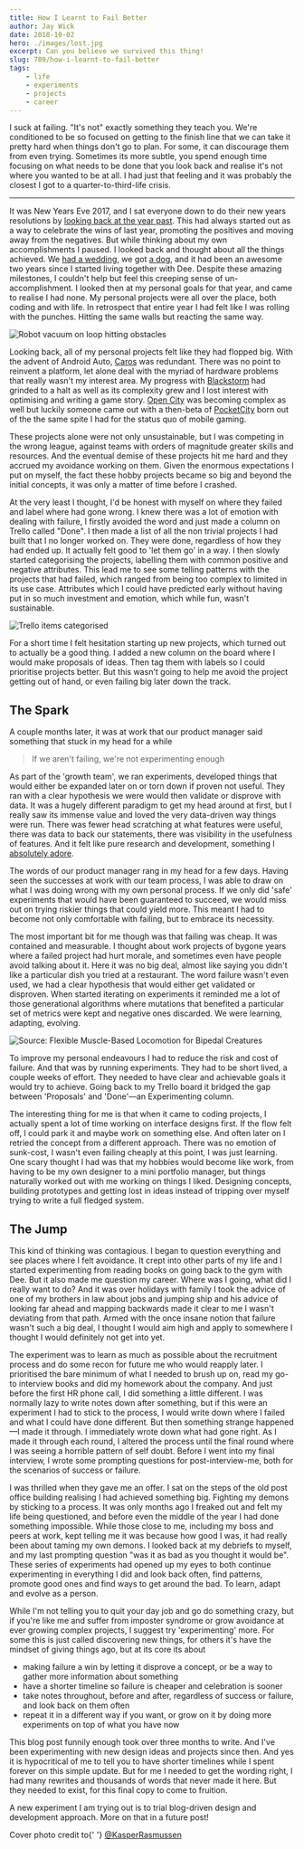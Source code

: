 ```yaml
---
title: How I Learnt to Fail Better
author: Jay Wick
date: 2018-10-02
hero: ./images/lost.jpg
excerpt: Can you believe we survived this thing!
slug: 709/how-i-learnt-to-fail-better
tags:
    - life
    - experiments
    - projects
    - career
---
```


I suck at failing. "It's not" exactly something they teach you. We're conditioned to be so focused on getting to the finish line that we can take it pretty hard when things don't go to plan. For some, it can discourage them from even trying. Sometimes its more subtle, you spend enough time focusing on what needs to be done that you look back and realise it's not where you wanted to be at all. I had just that feeling and it was probably the closest I got to a quarter-to-third-life crisis.

---

It was New Years Eve 2017, and I sat everyone down to do their new years resolutions by [looking back at the year past](https://www.jaywick.xyz/blog/51/forget-new-years-resolutions-just-answer-these-4-questions). This had always started out as a way to celebrate the wins of last year, promoting the positives and moving away from the negatives. But while thinking about my own accomplishments I paused. I looked back and thought about all the things achieved. We [had a wedding](https://jaywick.xyz/blog/705/wedding-planning-in-the-eyes-of-a-programmer), we got [a dog](https://jaywick.xyz/blog/707/welcome-home-pixel), and it had been an awesome two years since I started living together with Dee. Despite these amazing milestones, I couldn't help but feel this creeping sense of un-accomplishment. I looked then at my personal goals for that year, and came to realise I had none. My personal projects were all over the place, both coding and with life. In retrospect that entire year I had felt like I was rolling with the punches. Hitting the same walls but reacting the same way.

![Robot vacuum on loop hitting obstacles](https://zippy.gfycat.com/HospitableSeriousHeifer.gif)

Looking back, all of my personal projects felt like they had flopped big. With the advent of Android Auto, [Caros](https://jaywick.xyz/portfolio/caros) was redundant. There was no point to reinvent a platform, let alone deal with the myriad of hardware problems that really wasn't my interest area. My progress with [Blackstorm](https://jaywick.xyz/portfolio/blackstorm-alpha) had grinded to a halt as well as its complexity grew and I lost interest with optimising and writing a game story. [Open City](https://jaywick.xyz/portfolio/opencity) was becoming complex as well but luckily someone came out with a then-beta of [PocketCity](https://pocketcitygame.com/) born out of the the same spite I had for the status quo of mobile gaming.

These projects alone were not only unsustainable, but I was competing in the wrong league, against teams with orders of magnitude greater skills and resources. And the eventual demise of these projects hit me hard and they accrued my avoidance working on them. Given the enormous expectations I put on myself, the fact these hobby projects became so big and beyond the initial concepts, it was only a matter of time before I crashed.

At the very least I thought, I'd be honest with myself on where they failed and label where had gone wrong. I knew there was a lot of emotion with dealing with failure, I firstly avoided the word and just made a column on Trello called "Done". I then made a list of all the non trivial projects I had built that I no longer worked on. They were done, regardless of how they had ended up. It actually felt good to 'let them go' in a way. I then slowly started categorising the projects, labelling them with common positive and negative attributes. This lead me to see some telling patterns with the projects that had failed, which ranged from being too complex to limited in its use case. Attributes which I could have predicted early without having put in so much investment and emotion, which while fun, wasn't sustainable.

![Trello items categorised](./images/trello-items-categorised.png)

For a short time I felt hesitation starting up new projects, which turned out to actually be a good thing. I added a new column on the board where I would make proposals of ideas. Then tag them with labels so I could prioritise projects better. But this wasn't going to help me avoid the project getting out of hand, or even failing big later down the track.

## The Spark

A couple months later, it was at work that our product manager said something that stuck in my head for a while

> If we aren't failing, we're not experimenting enough

As part of the 'growth team', we ran experiments, developed things that would either be expanded later on or torn down if proven not useful. They ran with a clear hypothesis we were would then validate or disprove with data. It was a hugely different paradigm to get my head around at first, but I really saw its immense value and loved the very data-driven way things were run. There was fewer head scratching at what features were useful, there was data to back our statements, there was visibility in the usefulness of features. And it felt like pure research and development, something I [absolutely adore](https://jaywick.xyz/blog/64/some-more-modelling).

The words of our product manager rang in my head for a few days. Having seen the successes at work with our team process, I was able to draw on what I was doing wrong with my own personal process. If we only did 'safe' experiments that would have been guaranteed to succeed, we would miss out on trying riskier things that could yield more. This meant I had to become not only comfortable with failing, but to embrace its necessity.

The most important bit for me though was that failing was cheap. It was contained and measurable. I thought about work projects of bygone years where a failed project had hurt morale, and sometimes even have people avoid talking about it. Here it was no big deal, almost like saying you didn't like a particular dish you tried at a restaurant. The word failure wasn't even used, we had a clear hypothesis that would either get validated or disproven. When started iterating on experiments it reminded me a lot of those generational algorithms where mutations that benefited a particular set of metrics were kept and negative ones discarded. We were learning, adapting, evolving.

![[Source: Flexible Muscle-Based Locomotion for Bipedal Creatures](https://www.goatstream.com/research/papers/SA2013/)](https://media.giphy.com/media/5dUvvKrf4FGC1O6AVB/giphy.gif)

To improve my personal endeavours I had to reduce the risk and cost of failure. And that was by running experiments. They had to be short lived, a couple weeks of effort. They needed to have clear and achievable goals it would try to achieve. Going back to my Trello board it bridged the gap between 'Proposals' and 'Done'—an Experimenting column.

The interesting thing for me is that when it came to coding projects, I actually spent a lot of time working on interface designs first. If the flow felt off, I could park it and maybe work on something else. And often later on I retried the concept from a different approach. There was no emotion of sunk-cost, I wasn't even failing cheaply at this point, I was just learning. One scary thought I had was that my hobbies would become like work, from having to be my own designer to a mini portfolio manager, but things naturally worked out with me working on things I liked. Designing concepts, building prototypes and getting lost in ideas instead of tripping over myself trying to write a full fledged system.

## The Jump

This kind of thinking was contagious. I began to question everything and see places where I felt avoidance. It crept into other parts of my life and I started experimenting from reading books on going back to the gym with Dee. But it also made me question my career. Where was I going, what did I really want to do? And it was over holidays with family I took the advice of one of my brothers in law about jobs and jumping ship and his advice of looking far ahead and mapping backwards made it clear to me I wasn't deviating from that path. Armed with the once insane notion that failure wasn't such a big deal, I thought I would aim high and apply to somewhere I thought I would definitely not get into yet.

The experiment was to learn as much as possible about the recruitment process and do some recon for future me who would reapply later. I prioritised the bare minimum of what I needed to brush up on, read my go-to interview books and did my homework about the company. And just before the first HR phone call, I did something a little different. I was normally lazy to write notes down after something, but if this were an experiment I had to stick to the process, I would write down where I failed and what I could have done different. But then something strange happened—I made it through. I immediately wrote down what had gone right. As I made it through each round, I altered the process until the final round where I was seeing a horrible pattern of self doubt. Before I went into my final interview, I wrote some prompting questions for post-interview-me, both for the scenarios of success or failure.

I was thrilled when they gave me an offer. I sat on the steps of the old post office building realising I had achieved something big. Fighting my demons by sticking to a process. It was only months ago I freaked out and felt my life being questioned, and before even the middle of the year I had done something impossible. While those close to me, including my boss and peers at work, kept telling me it was because how good I was, it had really been about taming my own demons. I looked back at my debriefs to myself, and my last prompting question "was it as bad as you thought it would be". These series of experiments had opened up my eyes to both continue experimenting in everything I did and look back often, find patterns, promote good ones and find ways to get around the bad. To learn, adapt and evolve as a person.

While I'm not telling you to quit your day job and go do something crazy, but if you're like me and suffer from imposter syndrome or grow avoidance at ever growing complex projects, I suggest try 'experimenting' more. For some this is just called discovering new things, for others it's have the mindset of giving things ago, but at its core its about

-   making failure a win by letting it disprove a concept, or be a way to gather more information about something
-   have a shorter timeline so failure is cheaper and celebration is sooner
-   take notes throughout, before and after, regardless of success or failure, and look back on them often
-   repeat it in a different way if you want, or grow on it by doing more experiments on top of what you have now

This blog post funnily enough took over three months to write. And I've been experimenting with new design ideas and projects since then. And yes it is hypocritical of me to tell you to have shorter timelines while I spent forever on this simple update. But for me I needed to get the wording right, I had many rewrites and thousands of words that never made it here. But they needed to exist, for this final copy to come to fruition.

A new experiment I am trying out is to trial blog-driven design and development approach. More on that in a future post!

<p className='info'>
    Cover photo credit to{' '}
    <a href='https://unsplash.com/photos/u0mUyhjWByc?utm_source=unsplash&utm_medium=referral&utm_content=creditCopyText'>
        @KasperRasmussen
    </a>
</p>
